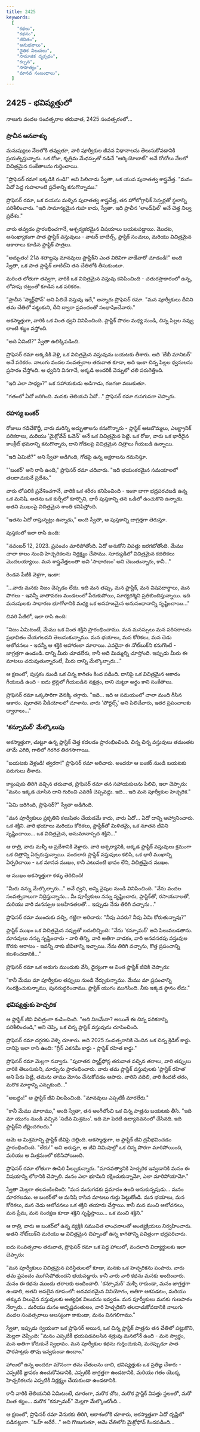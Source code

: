 ```yaml
---
title: 2425
keywords:
  [
    "కథలు",
    "కథనం",
    "జీవితం",
    "అనుభవాలు",
    "నైతిక విలువలు",
    "సామాజిక దృక్పథం",
    "కల్పన",
    "సాహిత్యం",
    "మానవ సంబంధాలు",
  ]
---
```


## 2425 - భవిష్యత్తులో

నాలుగు వందల సంవత్సరాల తరువాత, 2425 సంవత్సరంలో...

### ప్రాచీన ఆనవాళ్ళు

మనుష్యులు నేలలోకి తవ్వుతూ, వారి పూర్వీకుల జీవన విధానాలను తెలుసుకోవడానికి ప్రయత్నిస్తున్నారు. ఒక రోజు, కృత్రిమ మేధస్సుతో నడిచే "ఆర్కియోబాట్" అనే రోబోలు నేలలో విచిత్రమైన సంకేతాలను గుర్తించాయి.

"ప్రొఫెసర్ రమా! ఇక్కడికి రండి!" అని పిలిచాడు స్వేతా, ఒక యువ పురాతత్వ శాస్త్రవేత్త. "మనం ఏదో పెద్ద గుహలాంటి ప్రదేశాన్ని కనుగొన్నాము."

ప్రొఫెసర్ రమా, ఒక వయసు మళ్ళిన పురాతత్వ శాస్త్రవేత్త, తన హోలోగ్రాఫిక్ సెన్సర్లతో స్థలాన్ని పరిశీలించారు. "ఇది సామాన్యమైన గుహ కాదు, స్వేతా. ఇది ప్రాచీన 'లాండ్‌ఫిల్' అనే చెత్త నిల్వ ప్రదేశం."

వారు తవ్వడం ప్రారంభించగానే, ఆశ్చర్యకరమైన విషయాలు బయటపడ్డాయి. మొదట, అసంఖ్యాకంగా పాత ప్లాస్టిక్ వస్తువులు - వాటర్ బాటిల్స్, ప్లాస్టిక్ సంచులు, మరియు విచిత్రమైన ఆకారాలు కూడిన ప్లాస్టిక్ పాత్రలు.

"అద్భుతం! 21వ శతాబ్దపు మానవులు ప్లాస్టిక్‌ని ఎంత విరివిగా వాడేవారో చూడండి!" అంది స్వేతా, ఒక పాత ప్లాస్టిక్ బాటిల్‌ని తన చేతిలోకి తీసుకుంటూ.

మరింత లోతుగా తవ్వగా, వారికి ఒక విచిత్రమైన వస్తువు కనిపించింది - చతురస్రాకారంలో ఉన్న, లోహపు చట్రంతో కూడిన ఒక పరికరం.

"ప్రాచీన 'స్మార్ట్‌ఫోన్' అని పిలిచే వస్తువు ఇదే," అన్నారు ప్రొఫెసర్ రమా. "మన పూర్వీకులు దీనిని తమ చేతిలో పట్టుకుని, దీని ద్వారా ప్రపంచంతో సంభాషించేవారు."

అకస్మాత్తుగా, వారికి ఒక వింత ధ్వని వినిపించింది. ప్లాస్టిక్ పొరల మధ్య నుండి, చిన్న పిల్లల నవ్వు లాంటి శబ్దం వస్తోంది.

"అది ఏమిటి?" స్వేతా ఉలిక్కిపడింది.

ప్రొఫెసర్ రమా అక్కడికి వెళ్లి, ఒక విచిత్రమైన వస్తువును బయటకు తీశారు. అది 'బేబీ మానిటర్' అనే పరికరం. నాలుగు వందల సంవత్సరాల తరువాత కూడా, అది ఇంకా చిన్న పిల్లల ధ్వనులను ప్రసారం చేస్తోంది. ఆ ధ్వనిని వినగానే, అక్కడి అందరికీ వెన్నులో చలి పరుగెత్తింది.

"ఇది ఎలా సాధ్యం?" ఒక సహాయకుడు అడిగాడు, గజగజా వణుకుతూ.

"గతంలో ఏదో జరిగింది. మనకు తెలియని ఏదో..." ప్రొఫెసర్ రమా గుసగుసగా చెప్పారు.

### రహస్య బంకర్

రోజులు గడిచేకొద్దీ, వారు మరిన్ని అద్భుతాలను కనుగొన్నారు - ప్లాస్టిక్ ఆటబొమ్మలు, ఎలక్ట్రానిక్ పరికరాలు, మరియు 'మైక్రోవేవ్ ఓవెన్' అనే ఒక విచిత్రమైన పెట్టె. ఒక రోజు, వారు ఒక భారీదైన కాంక్రీట్ భవనాన్ని కనుగొన్నారు, దాని గోడలపై విచిత్రమైన చిత్రాలు గీయబడి ఉన్నాయి.

"ఇది ఏమిటి?" అని స్వేతా అడిగింది, గోడపై ఉన్న అక్షరాలను గమనిస్తూ.

"'బంకర్' అని రాసి ఉంది," ప్రొఫెసర్ రమా చదివారు. "ఇది భయంకరమైన సమయాలలో తలదాచుకునే ప్రదేశం."

వారు లోపలికి ప్రవేశించగానే, వారికి ఒక శరీరం కనిపించింది - ఇంకా బాగా భద్రపరచబడి ఉన్న ఒక మనిషి. అతను ఒక కుర్చీలో కూర్చొని, భారీ పుస్తకాన్ని తన ఒడిలో ఉంచుకొని ఉన్నాడు. అతని ముఖంపై విచిత్రమైన శాంతి కనిపిస్తోంది.

"ఇతను ఏదో రాస్తున్నట్లు ఉన్నాడు," అంది స్వేతా, ఆ పుస్తకాన్ని జాగ్రత్తగా తెరుస్తూ.

పుస్తకంలో ఇలా రాసి ఉంది:

"నవంబర్ 12, 2023. ప్రపంచం మారిపోతోంది. ఏదో అనుకోని విపత్తు జరగబోతోంది. మేము చాలా కాలం నుంచి హెచ్చరికలను నిర్లక్ష్యం చేసాము. సూర్యుడిలో విచిత్రమైన కదలికలు మొదలయ్యాయి. మన శాస్త్రవేత్తలంతా అవి 'సాధారణం' అని చెబుతున్నారు, కానీ..."

రెండవ పేజీకి వెళ్లగా, ఇంకా:

"...వారు మనకు నిజం చెప్పడం లేదు. ఇది మన తప్పు. మన ప్లాస్టిక్, మన విషపదార్థాలు, మన పొగలు - ఇవన్నీ వాతావరణ మండలంలో పేరుకుపోయి, సూర్యరశ్మిని ప్రతిబింబిస్తున్నాయి. ఇది మనుషులకు సాధారణ భూగోళానికి మధ్య ఒక అసహజమైన అనుసంధానాన్ని సృష్టించాయి..."

చివరి పేజీలో, ఇలా రాసి ఉంది:

"నిజం ఏమిటంటే, మేము ఒక వింత శక్తిని ప్రారంభించాము. మన మనస్సులు మన పరిసరాలను ప్రభావితం చేయగలవని తెలుసుకున్నాము. మన భయాలు, మన కోరికలు, మన చెడు ఆలోచనలు - ఇవన్నీ ఆ శక్తికి ఆహారంలా మారాయి. ఎవరైనా ఈ నోట్‌బుక్‌ని కనుగొంటే - జాగ్రత్తగా ఉండండి. దాన్ని మీరు చూడలేరు, కానీ అది మిమ్మల్ని చూస్తోంది. ఇప్పుడు మీరు ఈ మాటలు చదువుతున్నారంటే, మీరు దాన్ని మేల్కొల్పారు..."

ఆ క్షణంలో, పుస్తకం నుండి ఒక చిన్న కాగితం కింద పడింది. దానిపై ఒక విచిత్రమైన ఆకారం గీయబడి ఉంది - ఐదు లైన్లలో గీయబడిన నక్షత్రం, దాని చుట్టూ అర్థం కాని సంకేతాలు.

ప్రొఫెసర్ రమా ఒక్కసారిగా వెనక్కి తగ్గారు. "ఇది... ఇది ఆ సమయంలో చాలా మంది గీసిన ఆకారం. పురాతన వీడియోలలో చూశాను. వారు 'పోర్టల్స్' అని పిలిచేవారు, ఇతర ప్రపంచాలకు ద్వారాలు..."

### 'కన్సూమర్' మేల్కొలుపు

అకస్మాత్తుగా, చుట్టూ ఉన్న ప్లాస్టిక్ చెత్త కదలడం ప్రారంభించింది. చిన్న చిన్న వస్తువులు తమంతట తామే ఎగిరి, గాలిలో గిరగిర తిరగసాగాయి.

"బయటకు వెళ్లండి! త్వరగా!" ప్రొఫెసర్ రమా అరిచారు. అందరూ ఆ బంకర్ నుండి బయటకు పరుగులు తీశారు.

క్యాంపుకు తిరిగి వచ్చిన తరువాత, ప్రొఫెసర్ రమా తన సహాయకులను పిలిచి, ఇలా చెప్పారు: "మనం ఇక్కడ చూసిన దాని గురించి ఎవరికీ చెప్పవద్దు. ఇది... ఇది మన పూర్వీకుల హెచ్చరిక."

"ఏమి జరిగింది, ప్రొఫెసర్?" స్వేతా అడిగింది.

"మన పూర్వీకులు ప్రకృతిని కలుషితం చేయడమే కాదు, వారు ఏదో... ఏదో దాన్ని ఆహ్వానించారు. ఒక శక్తిని. వారి భయాలు మరియు కోరికలు, ప్లాస్టిక్‌తో మిళితమై, ఒక నూతన జీవిని సృష్టించాయి... ఒక విచిత్రమైన, అనుమానాస్పద శక్తిని..."

ఆ రాత్రి, వారు మళ్ళీ ఆ ప్రదేశానికి వెళ్లారు. వారి ఆశ్చర్యానికి, అక్కడ ప్లాస్టిక్ వస్తువులు క్రమంగా ఒక చిత్రాన్ని ఏర్పరుస్తున్నాయి. వందలాది ప్లాస్టిక్ వస్తువులు కలిసి, ఒక భారీ ముఖాన్ని ఏర్పరిచాయి - ఒక మానవ ముఖం, కానీ ఎటువంటి భావం లేని, విచిత్రమైన ముఖం.

ఆ ముఖం అకస్మాత్తుగా కళ్ళు తెరిచింది!

"మీరు నన్ను మేల్కొల్పారు..." అనే ధ్వని, అన్ని వైపుల నుండి వినిపించింది. "నేను వందల సంవత్సరాలుగా నిద్రిస్తున్నాను... మీ పూర్వీకులు నన్ను సృష్టించారు, ప్లాస్టిక్‌తో, రసాయనాలతో, మరియు వారి మనస్సుల బలహీనతలతో... ఇప్పుడు నేను తిరిగి వచ్చాను..."

ప్రొఫెసర్ రమా ముందుకు వచ్చి, గట్టిగా అరిచారు: "నీవు ఎవరు? నీవు ఏమి కోరుతున్నావు?"

ప్లాస్టిక్ ముఖం ఒక విచిత్రమైన నవ్వుతో బదులిచ్చింది: "నేను 'కన్సూమర్' అని పిలువబడతాను. మానవులు నన్ను సృష్టించారు - వారి తిన్ని, వారి అతిగా వాడకం, వారి అనవసరపు వస్తువుల కొరకు ఆరాటం - ఇవన్నీ నాకు జీవితాన్ని ఇచ్చాయి. నేను తిరిగి వచ్చాను, కొత్త ప్రపంచాన్ని కబళించడానికి..."

ప్రొఫెసర్ రమా ఒక అడుగు ముందుకు వేసి, ధైర్యంగా ఆ వింత ప్లాస్టిక్ జీవికి చెప్పారు:

"కానీ మేము మా పూర్వీకుల తప్పులు నుండి నేర్చుకున్నాము. మేము మా ప్రపంచాన్ని సంరక్షించుకున్నాము, పునరుద్ధరించాము. ప్లాస్టిక్ యుగం ముగిసింది. నీకు ఇక్కడ స్థానం లేదు."

### భవిష్యత్తుకు హెచ్చరిక

ఆ ప్లాస్టిక్ జీవి విచిత్రంగా కంపించింది. "అది నిజమేనా? అయితే ఈ చిన్న పరికరాన్ని పరిశీలించండి," అని చెప్పి, ఒక చిన్న ప్లాస్టిక్ వస్తువును చూపించింది.

ప్రొఫెసర్ రమా దగ్గరకు వెళ్ళి చూశారు. అది 2025 సంవత్సరానికి చెందిన ఒక చిన్న క్రెడిట్ కార్డు. దానిపై ఇలా రాసి ఉంది: "గ్రీన్ ఎకనమీ కార్డు - ప్లాస్టిక్ రహిత కార్డు."

ప్రొఫెసర్ రమా మెల్లగా నవ్వారు. "పురాతన స్మార్ట్‌ఫోన్ల తరువాత వచ్చిన తరాలు, వారి తప్పులు వారికి తెలుసుకుని, మార్పును ప్రారంభించారు. వారు తమ ప్లాస్టిక్ వస్తువులకు 'ప్లాస్టిక్ రహిత' అని పేరు పెట్టి, తమను తాము మోసం చేసుకోవడం ఆపారు. వారిని వదిలి, వారి కిందటి తరం, మరొక మార్గాన్ని ఎన్నుకుంది..."

"అబద్ధం!" ఆ ప్లాస్టిక్ జీవి విలపించింది. "మానవులు ఎప్పటికీ మారలేరు."

"కానీ మేము మారాము," అంది స్వేతా, తన అంగీలోంచి ఒక చిన్న పాత్రను బయటకు తీసి. "ఇది మా యుగం నుండి వచ్చిన 'సజీవ మిశ్రమం'. ఇది మా పెరటి ఉద్యానవనంలో చేసినది. ఇది ప్లాస్టిక్‌ని జీర్ణించగలదు."

ఆమె ఆ మిశ్రమాన్ని ప్లాస్టిక్ జీవిపై చల్లింది. అకస్మాత్తుగా, ఆ ప్లాస్టిక్ జీవి ద్రవీభవించడం ప్రారంభించింది. "లేదు!" అని అరుస్తూ, ఆ జీవి నిమిషాల్లో ఒక చిన్న పొరగా మారిపోయింది, మరియు ఆ మిశ్రమంలో కలిసిపోయింది.

ప్రొఫెసర్ రమా లోతుగా ఊపిరి పీల్చుకున్నారు. "మానవత్వానికి హెచ్చరిక ఇవ్వడానికి మనం ఈ విషయాన్ని లోకానికి చెప్పాలి. మనం ఎలా భూమిని రక్షించుకున్నామో, ఎలా మారిపోయామో."

స్వేతా మెల్లగా తలపంకించింది: "మన మనుగడకు ప్రమాదం ఉంది అనుకున్నపుడు... మనం మారగలము. ఆ బంకర్‌లో ఆ మనిషి రాసిన మాటలు గుర్తు పెట్టుకోండి. మన భయాలు, మన కోరికలు, మన చెడు ఆలోచనలు ఒక శక్తిని తయారు చేస్తాయి. కానీ మన మంచి ఆలోచనలు, మన ప్రేమ, మన సంరక్షణ కూడా శక్తిని సృష్టిస్తాయి... ఒక మంచి శక్తిని."

ఆ రాత్రి, వారు ఆ బంకర్‌లో ఉన్న వ్యక్తికి సముచిత లాంఛనాలతో అంత్యక్రియలు నిర్వహించారు. అతని నోట్‌బుక్‌ని మరియు ఆ విచిత్రమైన చిహ్నంతో ఉన్న కాగితాన్ని పవిత్రంగా భద్రపరిచారు.

ఐదు సంవత్సరాల తరువాత, ప్రొఫెసర్ రమా ఒక పెద్ద హాలులో, వందలాది విద్యార్థులకు ఇలా చెప్పారు:

"మన పూర్వీకులు విచిత్రమైన పరిస్థితులలో కూడా, మనకు ఒక హెచ్చరికను పంపారు. వారు తమ ప్రపంచం ముగిసిపోతుందని భయపడ్డారు. కానీ వారు వారి కథను మనకు అందించారు. మనం ఈ కథను ముందు తరాలకు అందించాలి. 'కన్సూమర్' మళ్ళీ రాకుండా, మనం జాగ్రత్తగా ఉండాలి, అతని అసలైన రూపంలో: అనవసరమైన వినియోగం, అతిగా ఆశపడటం, మరియు తక్కువ విలువైన వస్తువులకు అత్యధిక విలువను ఇవ్వడం. మన పూర్వీకులు మనకు గుణపాఠం నేర్పారు... మరియు మనం అదృష్టవంతులం, వారి హెచ్చరికని తలదాచుకోవడానికి నాలుగు వందల సంవత్సరాలు ఆలస్యంగా కాకుండా, మనం వినగలిగాము."

స్వేతా, ఇప్పుడు స్వయంగా ఒక ప్రొఫెసర్ అయిన, ఒక చిన్న ప్లాస్టిక్ పాత్రను తన చేతిలో పట్టుకొని, మెల్లగా చెప్పింది: "మనం ఎప్పటికీ భయపడవలసిన శత్రువు మనలోనే ఉంది - మన స్వార్థం, మన అతిగా కోరుకునే స్వభావం. మన పూర్వీకుల కథను గుర్తించుకుని, మరెప్పుడూ పాత పొరపాట్లకు తావు ఇవ్వకుండా ఉందాం."

హాలులో ఉన్న అందరూ మౌనంగా తమ చేతులను చాచి, భవిష్యత్తుకు ఒక ప్రతిజ్ఞ చేశారు - ఎప్పటికీ జ్ఞాపకం ఉంచుకోవడానికి, ఎప్పటికీ జాగ్రత్తగా ఉండటానికి, మరియు గతం యొక్క హెచ్చరికలను ఎప్పటికీ నిర్లక్ష్యం చేయకుండా ఉండటానికి.

కానీ వారికి తెలియనిది ఏమిటంటే, దూరంగా, మరొక చోట, మరొక ప్లాస్టిక్ విపత్తు స్థలంలో, మరో వింత శబ్దం... మరొక "కన్సూమర్" మెల్లగా మేల్కొంటోంది...

ఆ క్షణంలో, ప్రొఫెసర్ రమా వెనుకకు తిరిగి, ఆకాశంలోకి చూశారు, అకస్మాత్తుగా ఏదో దృష్టిలో పడినట్లుగా. "ఓహ్ అరేరే..." అని గొణుగుతూ, ఆమె చేతిలోని మైక్రోఫోన్ కిందపడింది...
